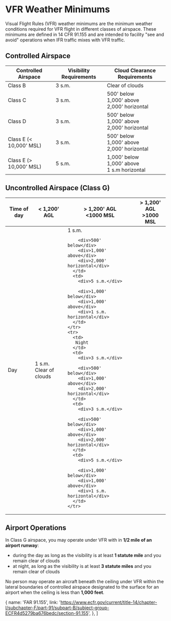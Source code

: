 

# VFR Weather Minimums

Visual Flight Rules (VFR) weather minimums are the minimum weather conditions
required for VFR flight in different classes of airspace. These minimums are
defined in 14 CFR 91.155 and are intended to facility "see and avoid" operations
when IFR traffic mixes with VFR traffic.

## Controlled Airspace

<table style={{ width: '100%' }}>
  <thead>
    <tr>
      <th>Controlled Airspace</th>
      <th>Visibility Requirements</th>
      <th>Cloud Clearance Requirements</th>
    </tr>
  </thead>

  <tbody>
    <tr>
      <td>
       Class B
      </td>
      <td>
        3 s.m.
      </td>
      <td>
      Clear of clouds
      </td>
    </tr>
    <tr>
      <td>
       Class C
      </td>
      <td>
        3 s.m.
      </td>
      <td>
        <div>500' below</div>
        <div>1,000' above</div>
        <div>2,000' horizontal</div>
      </td>
    </tr>
    <tr>
      <td>
       Class D
      </td>
      <td>
        3 s.m.
      </td>
      <td>
        <div>500' below</div>
        <div>1,000' above</div>
        <div>2,000' horizontal</div>
      </td>
    </tr>
    <tr>
      <td>
       Class E (&lt; 10,000' MSL)
      </td>
      <td>
        3 s.m.
      </td>
      <td>
        <div>500' below</div>
        <div>1,000' above</div>
        <div>2,000' horizontal</div>
      </td>
    </tr>
    <tr>
      <td>
       Class E (> 10,000' MSL)
      </td>
      <td>
        5 s.m.
      </td>
      <td>
        <div>1,000' below</div>
        <div>1,000' above</div>
        <div>1 s.m horizontal</div>
      </td>
    </tr>
  </tbody>
</table>

<Reg part="91.155(a)" />

## Uncontrolled Airspace (Class G)

<table style={{ width: '100%' }}>
  <thead>
    <tr>
      <th>Time of day</th>
      <th>&lt; 1,200' AGL</th>
      <th><div>&gt; 1,200' AGL</div><div>&lt;1000 MSL</div></th>
      <th><div>&gt; 1,200' AGL</div><div>&gt;1000 MSL</div></th>
    </tr>
  </thead>

  <tbody>
    <tr>
      <td>
       Day
      </td>
      <td>
        <div>1 s.m.</div>
        <div>Clear of clouds</div>
      </td>
      <td>
        <div>1 s.m.</div>
        
        <div>500' below</div>
        <div>1,000' above</div>
        <div>2,000' horizontal</div>
      </td>
      <td>
        <div>5 s.m.</div>
        
        <div>1,000' below</div>
        <div>1,000' above</div>
        <div>1 s.m. horizontal</div>
      </td>
    </tr>
    <tr>
      <td>
       Night
      </td>
      <td>
        <div>3 s.m.</div>
        
        <div>500' below</div>
        <div>1,000' above</div>
        <div>2,000' horizontal</div>
      </td>
      <td>
        <div>3 s.m.</div>
        
        <div>500' below</div>
        <div>1,000' above</div>
        <div>2,000' horizontal</div>
      </td>
      <td>
        <div>5 s.m.</div>
        
        <div>1,000' below</div>
        <div>1,000' above</div>
        <div>1 s.m. horizontal</div>
      </td>
    </tr>

  </tbody>
</table>

<Reg part="91.155(a)" />

## Airport Operations

In Class G airspace, you may operate under VFR with in **1/2 mile of an airport
runway**:

- during the day as long as the visibility is at least **1 statute mile** and
  you remain clear of clouds
- at night, as long as the visibility is at least **3 statute miles** and you
  remain clear of clouds

<Reg part="91.155(b)" />

No person may operate an aircraft beneath the ceiling under VFR within the
lateral boundaries of controlled airspace designated to the surface for an
airport when the ceiling is less than **1,000 feet**.

<Reg part="91.155(c)" />

  {
    name: 'FAR 91.155',
    link: 'https://www.ecfr.gov/current/title-14/chapter-I/subchapter-F/part-91/subpart-B/subject-group-ECFR4d5279ba676bedc/section-91.155',
  },
]

